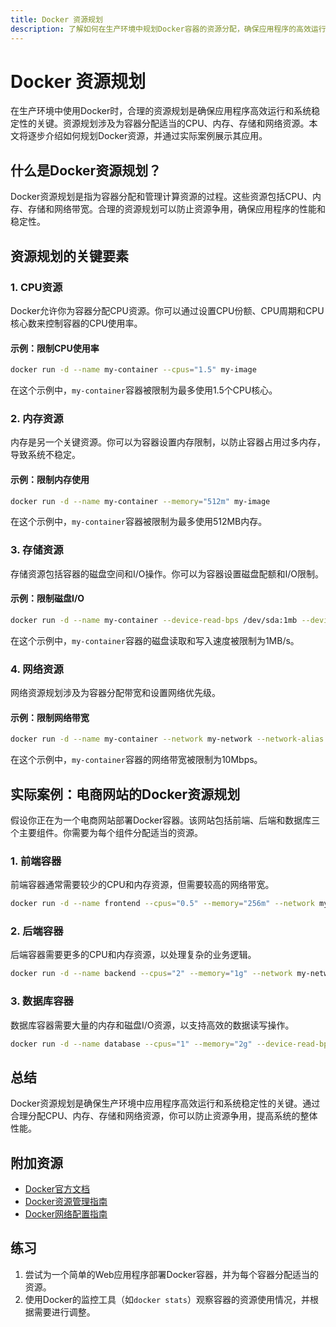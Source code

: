 ```yaml
---
title: Docker 资源规划
description: 了解如何在生产环境中规划Docker容器的资源分配，确保应用程序的高效运行和稳定性。
---
```


# Docker 资源规划

在生产环境中使用Docker时，合理的资源规划是确保应用程序高效运行和系统稳定性的关键。资源规划涉及为容器分配适当的CPU、内存、存储和网络资源。本文将逐步介绍如何规划Docker资源，并通过实际案例展示其应用。

## 什么是Docker资源规划？

Docker资源规划是指为容器分配和管理计算资源的过程。这些资源包括CPU、内存、存储和网络带宽。合理的资源规划可以防止资源争用，确保应用程序的性能和稳定性。

## 资源规划的关键要素

### 1. CPU资源

Docker允许你为容器分配CPU资源。你可以通过设置CPU份额、CPU周期和CPU核心数来控制容器的CPU使用率。

#### 示例：限制CPU使用率

```bash
docker run -d --name my-container --cpus="1.5" my-image
```

在这个示例中，`my-container`容器被限制为最多使用1.5个CPU核心。

### 2. 内存资源

内存是另一个关键资源。你可以为容器设置内存限制，以防止容器占用过多内存，导致系统不稳定。

#### 示例：限制内存使用

```bash
docker run -d --name my-container --memory="512m" my-image
```

在这个示例中，`my-container`容器被限制为最多使用512MB内存。

### 3. 存储资源

存储资源包括容器的磁盘空间和I/O操作。你可以为容器设置磁盘配额和I/O限制。

#### 示例：限制磁盘I/O

```bash
docker run -d --name my-container --device-read-bps /dev/sda:1mb --device-write-bps /dev/sda:1mb my-image
```

在这个示例中，`my-container`容器的磁盘读取和写入速度被限制为1MB/s。

### 4. 网络资源

网络资源规划涉及为容器分配带宽和设置网络优先级。

#### 示例：限制网络带宽

```bash
docker run -d --name my-container --network my-network --network-alias my-container --network-opt com.docker.network.bandwidth=10m my-image
```

在这个示例中，`my-container`容器的网络带宽被限制为10Mbps。

## 实际案例：电商网站的Docker资源规划

假设你正在为一个电商网站部署Docker容器。该网站包括前端、后端和数据库三个主要组件。你需要为每个组件分配适当的资源。

### 1. 前端容器

前端容器通常需要较少的CPU和内存资源，但需要较高的网络带宽。

```bash
docker run -d --name frontend --cpus="0.5" --memory="256m" --network my-network --network-opt com.docker.network.bandwidth=20m frontend-image
```

### 2. 后端容器

后端容器需要更多的CPU和内存资源，以处理复杂的业务逻辑。

```bash
docker run -d --name backend --cpus="2" --memory="1g" --network my-network --network-opt com.docker.network.bandwidth=10m backend-image
```

### 3. 数据库容器

数据库容器需要大量的内存和磁盘I/O资源，以支持高效的数据读写操作。

```bash
docker run -d --name database --cpus="1" --memory="2g" --device-read-bps /dev/sda:10mb --device-write-bps /dev/sda:10mb database-image
```

## 总结

Docker资源规划是确保生产环境中应用程序高效运行和系统稳定性的关键。通过合理分配CPU、内存、存储和网络资源，你可以防止资源争用，提高系统的整体性能。

## 附加资源

- [Docker官方文档](https://docs.docker.com/)
- [Docker资源管理指南](https://docs.docker.com/config/containers/resource_constraints/)
- [Docker网络配置指南](https://docs.docker.com/network/)

## 练习

1. 尝试为一个简单的Web应用程序部署Docker容器，并为每个容器分配适当的资源。
2. 使用Docker的监控工具（如`docker stats`）观察容器的资源使用情况，并根据需要进行调整。

